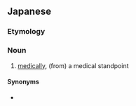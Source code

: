 ==Japanese==
{{ja-kanjitab|い|がく|じょう|yomi=on}}

===Etymology===
{{suffix|医学|上|sort=いがくじょう|lang=ja}}

===Noun===
{{ja-noun|いがくじょう}}

# [[medically]], (from) a medical standpoint

====Synonyms====
* {{ja-r|医学的|いがくてき}}